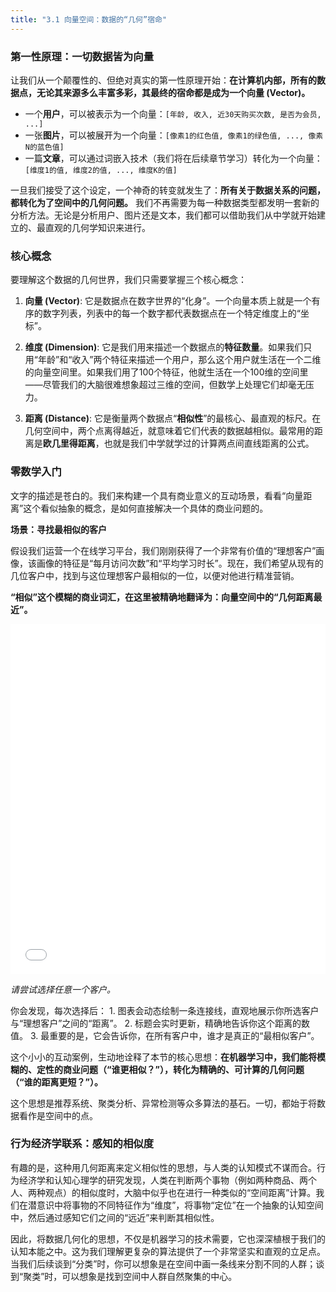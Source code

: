 ```yaml
---
title: "3.1 向量空间：数据的“几何”宿命"
---
```


### 第一性原理：一切数据皆为向量

让我们从一个颠覆性的、但绝对真实的第一性原理开始：**在计算机内部，所有的数据点，无论其来源多么丰富多彩，其最终的宿命都是成为一个向量 (Vector)。**

-   一个**用户**，可以被表示为一个向量：`[年龄, 收入, 近30天购买次数, 是否为会员, ...]`
-   一张**图片**，可以被展开为一个向量：`[像素1的红色值, 像素1的绿色值, ..., 像素N的蓝色值]`
-   一篇**文章**，可以通过词嵌入技术（我们将在后续章节学习）转化为一个向量：`[维度1的值, 维度2的值, ..., 维度K的值]`

一旦我们接受了这个设定，一个神奇的转变就发生了：**所有关于数据关系的问题，都转化为了空间中的几何问题。** 我们不再需要为每一种数据类型都发明一套新的分析方法。无论是分析用户、图片还是文本，我们都可以借助我们从中学就开始建立的、最直观的几何学知识来进行。

### 核心概念

要理解这个数据的几何世界，我们只需要掌握三个核心概念：

1.  **向量 (Vector)**: 它是数据点在数字世界的“化身”。一个向量本质上就是一个有序的数字列表，列表中的每一个数字都代表数据点在一个特定维度上的“坐标”。

2.  **维度 (Dimension)**: 它是我们用来描述一个数据点的**特征数量**。如果我们只用“年龄”和“收入”两个特征来描述一个用户，那么这个用户就生活在一个二维的向量空间里。如果我们用了100个特征，他就生活在一个100维的空间里——尽管我们的大脑很难想象超过三维的空间，但数学上处理它们却毫无压力。

3.  **距离 (Distance)**: 它是衡量两个数据点“**相似性**”的最核心、最直观的标尺。在几何空间中，两个点离得越近，就意味着它们代表的数据越相似。最常用的距离是**欧几里得距离**，也就是我们中学就学过的计算两点间直线距离的公式。

### 零数学入门

文字的描述是苍白的。我们来构建一个具有商业意义的互动场景，看看“向量距离”这个看似抽象的概念，是如何直接解决一个具体的商业问题的。

**场景：寻找最相似的客户**

假设我们运营一个在线学习平台，我们刚刚获得了一个非常有价值的“理想客户”画像，该画像的特征是“每月访问次数”和“平均学习时长”。现在，我们希望从现有的几位客户中，找到与这位理想客户最相似的一位，以便对他进行精准营销。

**“相似”这个模糊的商业词汇，在这里被精确地翻译为：向量空间中的“几何距离最近”。**


<iframe src="../assets/ch03/vector_space_similarity.html"
        width="100%" height="560" frameborder="0"></iframe>


*请尝试选择任意一个客户。*

你会发现，每次选择后：
1.  图表会动态绘制一条连接线，直观地展示你所选客户与“理想客户”之间的“距离”。
2.  标题会实时更新，精确地告诉你这个距离的数值。
3.  最重要的是，它会告诉你，在所有客户中，谁才是真正的“最相似客户”。

这个小小的互动案例，生动地诠释了本节的核心思想：**在机器学习中，我们能将模糊的、定性的商业问题（“谁更相似？”），转化为精确的、可计算的几何问题（“谁的距离更短？”）。**

这个思想是推荐系统、聚类分析、异常检测等众多算法的基石。一切，都始于将数据看作是空间中的点。

### 行为经济学联系：感知的相似度

有趣的是，这种用几何距离来定义相似性的思想，与人类的认知模式不谋而合。行为经济学和认知心理学的研究发现，人类在判断两个事物（例如两种商品、两个人、两种观点）的相似度时，大脑中似乎也在进行一种类似的“空间距离”计算。我们在潜意识中将事物的不同特征作为“维度”，将事物“定位”在一个抽象的认知空间中，然后通过感知它们之间的“远近”来判断其相似性。

因此，将数据几何化的思想，不仅是机器学习的技术需要，它也深深植根于我们的认知本能之中。这为我们理解更复杂的算法提供了一个非常坚实和直观的立足点。当我们后续谈到“分类”时，你可以想象是在空间中画一条线来分割不同的人群；谈到“聚类”时，可以想象是找到空间中人群自然聚集的中心。
